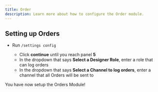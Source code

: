 ```yaml
---
title: Order
description: Learn more about how to configure the Order module.
---
```


## Setting up Orders
* Run ``/settings config``

    - Click **continue** until you reach panel **5**
    - In the dropdown that says **Select a Designer Role**, enter a role that can log orders
    - In the dropdown that says **Select a Channel to log orders**, enter a channel that all Orders will be sent to

You have now setup the Orders Module!
    
    